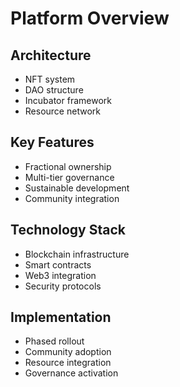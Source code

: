# Platform Overview

## Architecture

- NFT system
- DAO structure
- Incubator framework
- Resource network

## Key Features

- Fractional ownership
- Multi-tier governance
- Sustainable development
- Community integration

## Technology Stack

- Blockchain infrastructure
- Smart contracts
- Web3 integration
- Security protocols

## Implementation

- Phased rollout
- Community adoption
- Resource integration
- Governance activation
